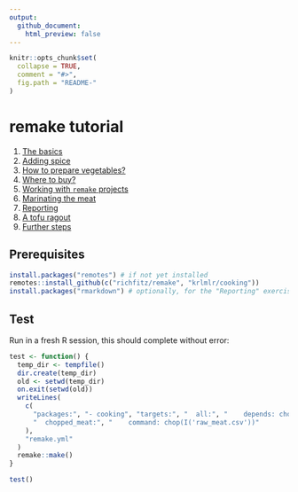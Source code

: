 ```yaml
---
output:
  github_document:
    html_preview: false
---
```


<!-- README.md is generated from README.Rmd. Please edit that file -->

```r
knitr::opts_chunk$set(
  collapse = TRUE,
  comment = "#>",
  fig.path = "README-"
)
```

# remake tutorial

1. [The basics](01-basics#readme)
1. [Adding spice](02-spice#readme)
1. [How to prepare vegetables?](03-vegetables#readme)
1. [Where to buy?](04-supermarket#readme)
1. [Working with `remake` projects](05-editing#readme)
1. [Marinating the meat](06-custom#readme)
1. [Reporting](07-knitr#readme)
1. [A tofu ragout](08-tofu#readme)
1. [Further steps](09-freeride#readme)

## Prerequisites

```r
install.packages("remotes") # if not yet installed
remotes::install_github(c("richfitz/remake", "krlmlr/cooking"))
install.packages("rmarkdown") # optionally, for the "Reporting" exercise
```

## Test

Run in a fresh R session, this should complete without error:

```r
test <- function() {
  temp_dir <- tempfile()
  dir.create(temp_dir)
  old <- setwd(temp_dir)
  on.exit(setwd(old))
  writeLines(
    c(
      "packages:", "- cooking", "targets:", "  all:", "    depends: chopped_meat",
      "  chopped_meat:", "    command: chop(I('raw_meat.csv'))"
    ),
    "remake.yml"
  )
  remake::make()
}

test()
```

